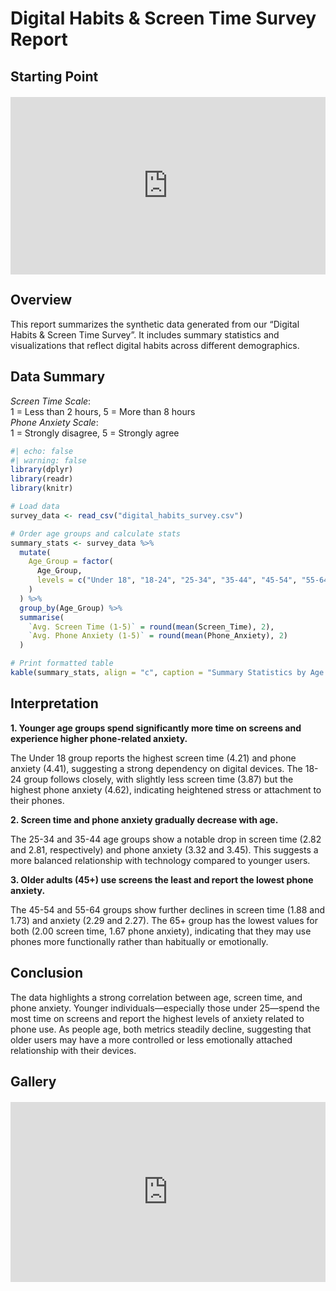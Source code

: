 # Digital Habits & Screen Time Survey Report

## Starting Point
```{=html}
<style>
  .video-wrapper {
    position: relative;
    width: 100%;
    padding-top: 56.25%;
    margin: 20px 0;
  }
  .video-wrapper iframe {
    position: absolute;
    top: 0;
    left: 0;
    width: 100%;
    height: 100%;
    border: none;
  }
</style>
<div class="video-wrapper">
  <iframe title="Digital Habits Survey Video"
    src="https://www.youtube.com/embed/W6CBb3yX9Zs" 
    allow="accelerometer; autoplay; clipboard-write; encrypted-media; gyroscope; picture-in-picture" 
    allowfullscreen>
  </iframe>
</div>
```

## Overview
This report summarizes the synthetic data generated from our "Digital Habits & Screen Time Survey". It includes summary statistics and visualizations that reflect digital habits across different demographics.

## Data Summary  
*Screen Time Scale*:  
1 = Less than 2 hours, 5 = More than 8 hours  
*Phone Anxiety Scale*:  
1 = Strongly disagree, 5 = Strongly agree  
```r
#| echo: false
#| warning: false
library(dplyr)
library(readr)
library(knitr)

# Load data
survey_data <- read_csv("digital_habits_survey.csv")

# Order age groups and calculate stats
summary_stats <- survey_data %>% 
  mutate(
    Age_Group = factor(
      Age_Group,
      levels = c("Under 18", "18-24", "25-34", "35-44", "45-54", "55-64", "65+")
    )
  ) %>% 
  group_by(Age_Group) %>% 
  summarise(
    `Avg. Screen Time (1-5)` = round(mean(Screen_Time), 2),
    `Avg. Phone Anxiety (1-5)` = round(mean(Phone_Anxiety), 2)
  )

# Print formatted table
kable(summary_stats, align = "c", caption = "Summary Statistics by Age Group")
```

## Interpretation
**1. Younger age groups spend significantly more time on screens and experience higher phone-related anxiety.**

The Under 18 group reports the highest screen time (4.21) and phone anxiety (4.41), suggesting a strong dependency on digital devices.
The 18-24 group follows closely, with slightly less screen time (3.87) but the highest phone anxiety (4.62), indicating heightened stress or attachment to their phones.

**2. Screen time and phone anxiety gradually decrease with age.**

The 25-34 and 35-44 age groups show a notable drop in screen time (2.82 and 2.81, respectively) and phone anxiety (3.32 and 3.45). This suggests a more balanced relationship with technology compared to younger users.

**3. Older adults (45+) use screens the least and report the lowest phone anxiety.**

The 45-54 and 55-64 groups show further declines in screen time (1.88 and 1.73) and anxiety (2.29 and 2.27).
The 65+ group has the lowest values for both (2.00 screen time, 1.67 phone anxiety), indicating that they may use phones more functionally rather than habitually or emotionally.

## Conclusion
The data highlights a strong correlation between age, screen time, and phone anxiety. Younger individuals—especially those under 25—spend the most time on screens and report the highest levels of anxiety related to phone use. As people age, both metrics steadily decline, suggesting that older users may have a more controlled or less emotionally attached relationship with their devices.

## Gallery
```{=html}
<div class="iframe-container">
  <iframe 
    src="https://albumizr.com/a/QecM"
    scrolling="no"
    frameborder="0"
    allowfullscreen
    style="border: none;"
  ></iframe>
</div>

<style>
.iframe-container {
  position: relative;
  width: 100%;
  padding-top: 57.14%;
  margin: 20px 0;
  overflow: hidden;
}

.iframe-container iframe {
  position: absolute;
  top: 0;
  left: 0;
  width: 100%;
  height: 100%;
}
</style>
```